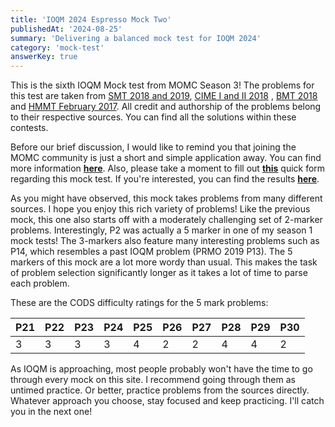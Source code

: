 ```yaml
---
title: 'IOQM 2024 Espresso Mock Two'
publishedAt: '2024-08-25'
summary: 'Delivering a balanced mock test for IOQM 2024'
category: 'mock-test'
answerKey: true
---
```


This is the sixth IOQM Mock test from MOMC Season 3! The problems for this test are taken from [SMT 2018 and 2019](https://www.stanfordmathtournament.com/past-tests/problems), [CIME I and II 2018](http://cmc.ericshen.net/CMC-2018/) , [BMT 2018](https://berkeley.mt/archives/bmt-2018/) and [HMMT February 2017](https://www.hmmt.org/www/archive/202). All credit and authorship of the problems belong to their respective sources. You can find all the solutions within these contests.

Before our brief discussion, I would like to remind you that joining the MOMC community is just a short and simple application away. You can find more information **[here](https://www.agamjeet.com/momc-season-3-application)**. Also, please take a moment to fill out **[this](https://forms.gle/r4gretA1hgJqsBHk8)** quick form regarding this mock test. If you're interested, you can find the results **[here](https://docs.google.com/forms/d/1CcUWJmIiGxALNVz3tOPZpnsGRRzXeiLW9rDV14c1-mA/viewanalytics)**.

As you might have observed, this mock takes problems from many different sources. I hope you enjoy this rich variety of problems! Like the previous mock, this one also starts off with a moderately challenging set of 2-marker problems. Interestingly, P2 was actually a 5 marker in one of my season 1 mock tests! The 3-markers also feature many interesting problems such as P14, which resembles a past IOQM problem (PRMO 2019 P13). The 5 markers of this mock are a lot more wordy than usual. This makes the task of problem selection significantly longer as it takes a lot of time to parse each problem.

These are the CODS difficulty ratings for the 5 mark problems:

| P21 | P22 | P23 | P24 | P25 | P26 | P27 | P28 | P29 | P30 |
| --- | --- | --- | --- | --- | --- | --- | --- | --- | --- |
| 3   | 3   | 3   | 3   | 4   | 2   | 2   | 4   | 4   | 2   |

As IOQM is approaching, most people probably won't have the time to go through every mock on this site. I recommend going through them as untimed practice. Or better, practice problems from the sources directly. Whatever approach you choose, stay focused and keep practicing. I'll catch you in the next one!